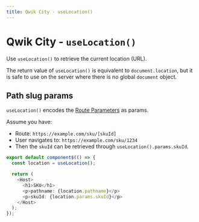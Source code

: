 ```yaml
---
title: Qwik City - useLocation()
---
```


# Qwik City - `useLocation()`

Use `useLocation()` to retrieve the current location (URL).

The return value of `useLocation()` is equivalent to `document.location`, but it is safe to use on the server where there is no global `document` object.

## Path slug params

`useLocation()` encodes the [Route Parameters](/qwikcity/routing/route-parameters) as params.

Assume you have: 
- Route: `https://example.com/sku/[skuId]`
- User navigates to: `https://example.com/sku/1234`
- Then the `skuId` can be retrieved through `useLocation().params.skuId`.


```typescript
export default component$(() => {
  const location = useLocation();

  return (
    <Host>
      <h1>SKU</h1>
      <p>pathname: {location.pathname}</p>
      <p>skuId: {location.params.skuId}</p>
    </Host>
  );
});
```
